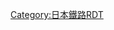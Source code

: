 {{Routemap|inline=<includeonly>yes</includeonly>|collapse=yes|title=江波線|title-bg=#fedb4f|title-color=white|map=
\uBHF~~M13~~[[土橋停留場|土橋]]
uSTRq\uABZgr~~ ~~←[[廣島電鐵本線|本線]]↑
\uÜST~~ ~~折返設備（單向渡線）
\uBHF~~E1~~[[舟入町停留場|舟入町]]
\uBHF~~E2~~[[舟入本町停留場|舟入本町]]
\uBHF~~E3~~[[舟入幸町停留場|舟入幸町]]
\uBHF~~E4~~[[舟入川口町停留場|舟入川口町]]
\uBHF~~E5~~[[舟入南停留場|舟入南]]
\uBHF~~E6~~[[江波停留場|江波]]
\uKDSTe~~ ~~{{Translink|ja|江波車庫|江波車廠}}
|bottom={{navbar|江波線RDT}}
}}<noinclude>{{rdt intro|[[江波線]]}}
[[Category:日本鐵路RDT]]

</noinclude>